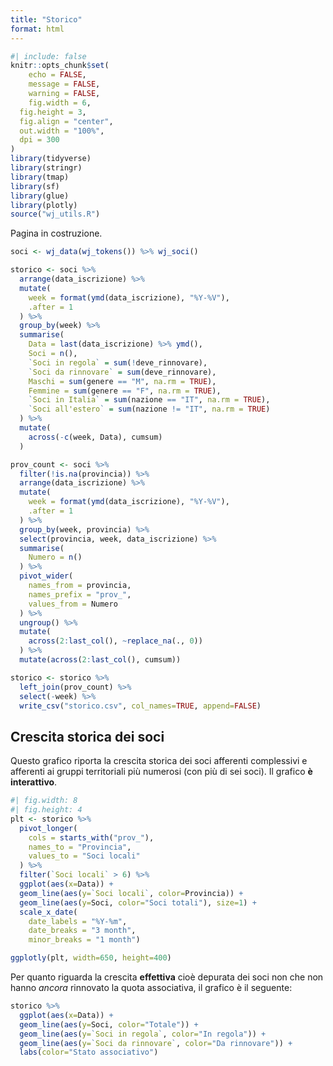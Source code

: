 ```yaml
---
title: "Storico"
format: html
---
```


```r
#| include: false
knitr::opts_chunk$set(
	echo = FALSE,
	message = FALSE,
	warning = FALSE,
	fig.width = 6,
  fig.height = 3,
  fig.align = "center",
  out.width = "100%",
  dpi = 300
)
library(tidyverse)
library(stringr)
library(tmap)
library(sf)
library(glue)
library(plotly)
source("wj_utils.R")

```


:::{.callout-warning}
Pagina in costruzione.
:::



```r
soci <- wj_data(wj_tokens()) %>% wj_soci()
```


```r
storico <- soci %>% 
  arrange(data_iscrizione) %>% 
  mutate(
    week = format(ymd(data_iscrizione), "%Y-%V"),
    .after = 1
  ) %>% 
  group_by(week) %>%
  summarise(
    Data = last(data_iscrizione) %>% ymd(),
    Soci = n(),
    `Soci in regola` = sum(!deve_rinnovare),
    `Soci da rinnovare` = sum(deve_rinnovare),
    Maschi = sum(genere == "M", na.rm = TRUE),
    Femmine = sum(genere == "F", na.rm = TRUE),
    `Soci in Italia` = sum(nazione == "IT", na.rm = TRUE),
    `Soci all'estero` = sum(nazione != "IT", na.rm = TRUE)
  ) %>% 
  mutate(
    across(-c(week, Data), cumsum)
  )
```



```r
prov_count <- soci %>% 
  filter(!is.na(provincia)) %>% 
  arrange(data_iscrizione) %>% 
  mutate(
    week = format(ymd(data_iscrizione), "%Y-%V"),
    .after = 1
  ) %>% 
  group_by(week, provincia) %>% 
  select(provincia, week, data_iscrizione) %>% 
  summarise(
    Numero = n()
  ) %>% 
  pivot_wider(
    names_from = provincia, 
    names_prefix = "prov_",
    values_from = Numero
  ) %>% 
  ungroup() %>% 
  mutate(
    across(2:last_col(), ~replace_na(., 0))
  ) %>%
  mutate(across(2:last_col(), cumsum))

storico <- storico %>% 
  left_join(prov_count) %>% 
  select(-week) %>% 
  write_csv("storico.csv", col_names=TRUE, append=FALSE)
```


## Crescita storica dei soci

Questo grafico riporta la crescita storica dei soci afferenti complessivi e afferenti ai gruppi territoriali più numerosi (con più di sei soci). Il grafico **è interattivo**.

```r
#| fig.width: 8
#| fig.height: 4
plt <- storico %>% 
  pivot_longer(
    cols = starts_with("prov_"), 
    names_to = "Provincia", 
    values_to = "Soci locali"
  ) %>% 
  filter(`Soci locali` > 6) %>% 
  ggplot(aes(x=Data)) + 
  geom_line(aes(y=`Soci locali`, color=Provincia)) +
  geom_line(aes(y=Soci, color="Soci totali"), size=1) +
  scale_x_date(
    date_labels = "%Y-%m", 
    date_breaks = "3 month", 
    minor_breaks = "1 month")

ggplotly(plt, width=650, height=400)
```

Per quanto riguarda la crescita **effettiva** cioè depurata dei soci non che non hanno *ancora* rinnovato la quota associativa, il grafico è il seguente:

```r
storico %>% 
  ggplot(aes(x=Data)) +
  geom_line(aes(y=Soci, color="Totale")) +
  geom_line(aes(y=`Soci in regola`, color="In regola")) +
  geom_line(aes(y=`Soci da rinnovare`, color="Da rinnovare")) + 
  labs(color="Stato associativo")
```



